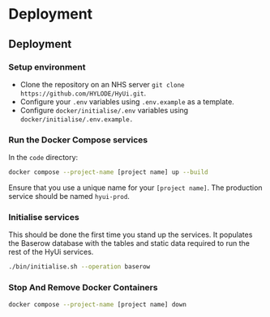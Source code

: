 # Deployment

## Deployment

### Setup environment

- Clone the repository on an NHS server `git clone https://github.com/HYLODE/HyUi.git`.
- Configure your `.env` variables using `.env.example` as a template.
- Configure `docker/initialise/.env` variables using `docker/initialise/.env.example.`

### Run the Docker Compose services

In the `code` directory:

```sh
docker compose --project-name [project name] up --build
```

Ensure that you use a unique name for your `[project name]`. The production service should be named `hyui-prod`.

### Initialise services

This should be done the first time you stand up the services. It populates the Baserow database with the tables and static data required to run the rest of the HyUi services.

```sh
./bin/initialise.sh --operation baserow
```

### Stop And Remove Docker Containers

```sh
docker compose --project-name [project name] down
```
